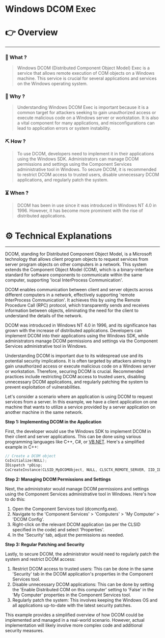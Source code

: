# Windows DCOM Exec


# 👉 Overview

---

### 👀 What ?

> Windows DCOM (Distributed Component Object Model) Exec is a service that allows remote execution of COM objects on a Windows machine. This service is crucial for several applications and services on the Windows operating system.
> 

### 🧐 Why ?

> Understanding Windows DCOM Exec is important because it is a common target for attackers seeking to gain unauthorized access or execute malicious code on a Windows server or workstation. It is also a vital component for many applications, and misconfigurations can lead to application errors or system instability.
> 

### ⛏️ How ?

> To use DCOM, developers need to implement it in their applications using the Windows SDK. Administrators can manage DCOM permissions and settings using the Component Services administrative tool in Windows. To secure DCOM, it is recommended to restrict DCOM access to trusted users, disable unnecessary DCOM applications, and regularly patch the system.
> 

### ⏳ When ?

> DCOM has been in use since it was introduced in Windows NT 4.0 in 1996. However, it has become more prominent with the rise of distributed applications.
> 

# ⚙️ Technical Explanations

---

DCOM, standing for Distributed Component Object Model, is a Microsoft technology that allows client program objects to request services from server program objects on other computers in a network. This system extends the Component Object Model (COM), which is a binary-interface standard for software components to communicate within the same computer, supporting 'local InterProcess Communication'.

DCOM enables communication between client and server objects across different computers in a network, effectively supporting 'remote InterProcess Communication'. It achieves this by using the Remote Procedure Call (RPC) protocol, which transparently sends and receives information between objects, eliminating the need for the client to understand the details of the network.

DCOM was introduced in Windows NT 4.0 in 1996, and its significance has grown with the increase of distributed applications. Developers can implement DCOM into their applications using the Windows SDK, while administrators manage DCOM permissions and settings via the Component Services administrative tool in Windows.

Understanding DCOM is important due to its widespread use and its potential security implications. It is often targeted by attackers aiming to gain unauthorized access or execute malicious code on a Windows server or workstation. Therefore, securing DCOM is crucial. Recommended practices include restricting DCOM access to trusted users, disabling unnecessary DCOM applications, and regularly patching the system to prevent exploitation of vulnerabilities.

Let's consider a scenario where an application is using DCOM to request services from a server. In this example, we have a client application on one machine that wants to utilize a service provided by a server application on another machine in the same network.

**Step 1: Implementing DCOM in the Application**

First, the developer would use the Windows SDK to implement DCOM in their client and server applications. This can be done using various programming languages like C++, C#, or [VB.NET](http://vb.net/). Here's a simplified example in C++:

```cpp
// Create a DCOM object
CoInitialize(NULL);
IDispatch *pDisp;
CoCreateInstance(CLSID_MyDCOMObject, NULL, CLSCTX_REMOTE_SERVER, IID_IDispatch, (void**)&pDisp);

```

**Step 2: Managing DCOM Permissions and Settings**

Next, the administrator would manage DCOM permissions and settings using the Component Services administrative tool in Windows. Here's how to do this:

1. Open the Component Services tool (dcomcnfg.exe).
2. Navigate to the 'Component Services' > 'Computers' > 'My Computer' > 'DCOM Config'.
3. Right-click on the relevant DCOM application (as per the CLSID specified in the code) and select 'Properties'.
4. In the 'Security' tab, adjust the permissions as needed.

**Step 3: Regular Patching and Security**

Lastly, to secure DCOM, the administrator would need to regularly patch the system and restrict DCOM access:

1. Restrict DCOM access to trusted users: This can be done in the same 'Security' tab in the DCOM application's properties in the Component Services tool.
2. Disable unnecessary DCOM applications: This can be done by setting the 'Enable Distributed COM on this computer' setting to 'False' in the 'My Computer' properties in the Component Services tool.
3. Regularly patch the system: This involves keeping the Windows OS and all applications up-to-date with the latest security patches.

This example provides a simplified overview of how DCOM could be implemented and managed in a real-world scenario. However, actual implementation will likely involve more complex code and additional security measures.
